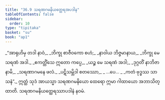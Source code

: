 ```yaml
---
title: "36.9 သရဏဂမနိယတ္ထေရအပဒါန"
tableOfContents: false
sidebar:
  order: 10
type: "tipitaka"
basket: "su"
book: "ap1"
---
```



<DynamicBreadcrumb />

<Division number="34" book="ap1">

<Paragraph number="4019" type="verses" book="ap1">
_“အာရုဟိမှ တဒါ နာဝံ,_  
_ဘိက္ခု စာဇီဝကော စဟံ;_  
_နာဝါယ ဘိဇ္ဇမာနာယ,_  
_ဘိက္ခု မေ သရဏံ အဒါ._  

</Paragraph>

</Division>
<Division number="35" book="ap1">

<Paragraph number="4020" type="verses" book="ap1">
_ဧကတ္တိံသေ ဣတော ကပ္ပေ,_  
_ယဉ္စ မေ သရဏံ အဒါ;_  
_ဒုဂ္ဂတိံ နာဘိဇာနာမိ,_  
_သရဏာဂမနေ ဖလံ._  

</Paragraph>

</Division>
<Division number="36" book="ap1">

<Paragraph number="4021" type="verses" book="ap1">
_ပဋိသမ္ဘိဒါ စတဿော,_  
_ …ပေ… _  
_ကတံ ဗုဒ္ဓဿ သာသနံ”._  

</Paragraph>

<Paragraph number="4022" book="ap1">
ဣတ္ထံ သုဒံ အာယသ္မာ သရဏဂမနိယော ထေရော ဣမာ ဂါထာယော အဘာသိတ္ထာတိ.

</Paragraph>
</Division>

<Paragraph number="4023" type="center" book="ap1">
သရဏဂမနိယတ္ထေရဿာပဒါနံ နဝမံ.
</Paragraph>